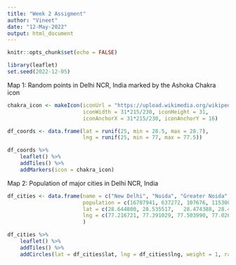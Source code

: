 ```yaml
---
title: "Week 2 Assigment"
author: "Vineet"
date: "12-May-2022"
output: html_document
---
```


```r
knitr::opts_chunk$set(echo = FALSE)
```

```r
library(leaflet)
set.seed(2022-12-05)
```

Map 1: Random points in Delhi NCR, India marked by the Ashoka Chakra icon
```r
chakra_icon <- makeIcon(iconUrl = "https://upload.wikimedia.org/wikipedia/commons/6/6a/Ashoka_Chakra_1.svg", 
                        iconWidth = 31*215/230, iconHeight = 31,
                        iconAnchorX = 31*215/230, iconAnchorY = 16)

df_coords <- data.frame(lat = runif(25, min = 28.5, max = 28.7),
                        lng = runif(25, min = 77, max = 77.5))

df_coords %>% 
    leaflet() %>% 
    addTiles() %>% 
    addMarkers(icon = chakra_icon)
```

Map 2: Population of major cities in Delhi NCR, India
```r

df_cities <- data.frame(name = c("New Delhi", "Noida", "Greater Noida", "Gurugram", "Faridabad", "Ghaziabad"),
                        population = c(16787941, 637272, 107676, 1153000, 1404653, 1729000),
                        lat = c(28.644800, 28.535517, 	28.474388, 28.457523, 28.4211, 28.667856),
                        lng = c(77.216721, 77.391029, 77.503990, 77.026344, 77.3078, 77.449791)
                        )

df_cities %>% 
    leaflet() %>% 
    addTiles() %>% 
    addCircles(lat = df_cities$lat, lng = df_cities$lng, weight = 1, radius = sqrt(df_cities$population)*5, popup = paste(df_cities$name,"<br>", df_cities$population))

```